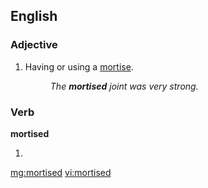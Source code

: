 ==English==

===Adjective===
{{en-adj|-}}

# Having or using a [[mortise]].
#:''The '''mortised''' joint was very strong.''

===Verb===
'''mortised'''

# {{past of|[[mortised]]}}

[[mg:mortised]]
[[vi:mortised]]